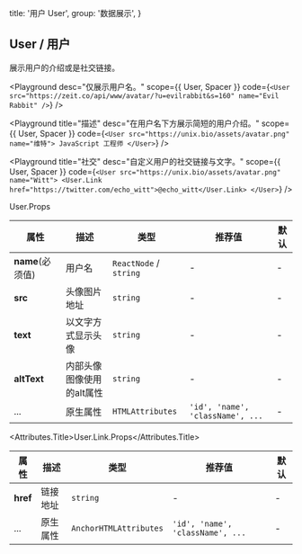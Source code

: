 
  title: '用户 User',
  group: '数据展示',
}

## User / 用户

展示用户的介绍或是社交链接。

<Playground
  desc="仅展示用户名。"
  scope={{ User, Spacer }}
  code={`
<User src="https://zeit.co/api/www/avatar/?u=evilrabbit&s=160" name="Evil Rabbit" />
`} />

<Playground
  title="描述"
  desc="在用户名下方展示简短的用户介绍。"
  scope={{ User, Spacer }}
  code={`
<User src="https://unix.bio/assets/avatar.png" name="维特">
  JavaScript 工程师
</User>
`} />

<Playground
  title="社交"
  desc="自定义用户的社交链接与文字。"
  scope={{ User, Spacer }}
  code={`
<User src="https://unix.bio/assets/avatar.png" name="Witt">
  <User.Link href="https://twitter.com/echo_witt">@echo_witt</User.Link>
</User>
`} />

<Attributes edit="/pages/en-us/components/user.mdx">
<Attributes.Title>User.Props</Attributes.Title>

| 属性 | 描述 | 类型 | 推荐值 | 默认
| ---------- | ---------- | ---- |  -------------- | ------ |
| **name**(必须值) | 用户名 | `ReactNode` / `string` | - | - |
| **src** | 头像图片地址 | `string` | - | - |
| **text** | 以文字方式显示头像 | `string` | - | - |
| **altText** | 内部头像图像使用的alt属性 | `string` | - | - |
| ... | 原生属性 | `HTMLAttributes` | `'id', 'name', 'className', ...` | - |

<Attributes.Title>User.Link.Props</Attributes.Title>

| 属性 | 描述 | 类型 | 推荐值 | 默认
| ---------- | ---------- | ---- |  -------------- | ------ |
| **href** | 链接地址 | `string` | - | - |
| ... | 原生属性 | `AnchorHTMLAttributes` | `'id', 'name', 'className', ...` | - |

</Attributes>

